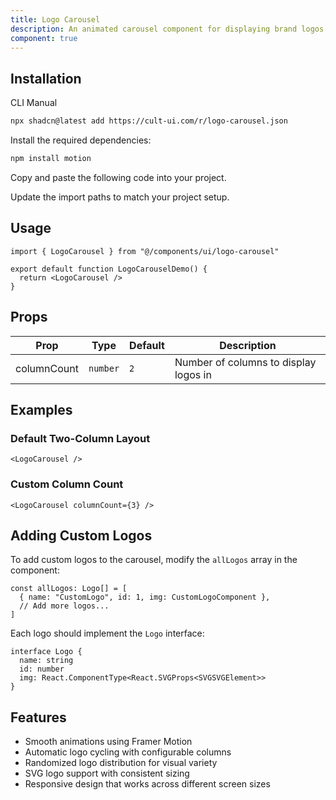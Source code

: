 ```yaml
---
title: Logo Carousel
description: An animated carousel component for displaying brand logos with smooth transitions.
component: true
---
```


<ComponentPreview
  name="logo-carousel-demo"
  className="[&_.preview>[data-orientation=vertical]]:sm:max-w-[70%]"
/>

## Installation

<CodeTabs>

<TabsList>
  <TabsTrigger value="cli">CLI</TabsTrigger>
  <TabsTrigger value="manual">Manual</TabsTrigger>
</TabsList>

<TabsContent value="cli">

```bash
npx shadcn@latest add https://cult-ui.com/r/logo-carousel.json
```

</TabsContent>

<TabsContent value="manual">

<Steps>

<Step>Install the required dependencies:</Step>

```bash
npm install motion
```

<Step>Copy and paste the following code into your project.</Step>

<ComponentSource name="logo-carousel" />

<Step>Update the import paths to match your project setup.</Step>

</Steps>

</TabsContent>

</CodeTabs>

## Usage

```tsx
import { LogoCarousel } from "@/components/ui/logo-carousel"
```

```tsx
export default function LogoCarouselDemo() {
  return <LogoCarousel />
}
```

## Props

| Prop        | Type     | Default | Description                           |
| ----------- | -------- | ------- | ------------------------------------- |
| columnCount | `number` | `2`     | Number of columns to display logos in |

## Examples

### Default Two-Column Layout

```tsx
<LogoCarousel />
```

### Custom Column Count

```tsx
<LogoCarousel columnCount={3} />
```

## Adding Custom Logos

To add custom logos to the carousel, modify the `allLogos` array in the component:

```tsx
const allLogos: Logo[] = [
  { name: "CustomLogo", id: 1, img: CustomLogoComponent },
  // Add more logos...
]
```

Each logo should implement the `Logo` interface:

```tsx
interface Logo {
  name: string
  id: number
  img: React.ComponentType<React.SVGProps<SVGSVGElement>>
}
```

## Features

- Smooth animations using Framer Motion
- Automatic logo cycling with configurable columns
- Randomized logo distribution for visual variety
- SVG logo support with consistent sizing
- Responsive design that works across different screen sizes
